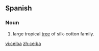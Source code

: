==Spanish==

===Noun===
{{es-noun|f}}

# large tropical [[tree]] of silk-cotton family.

[[vi:ceiba]]
[[zh:ceiba]]